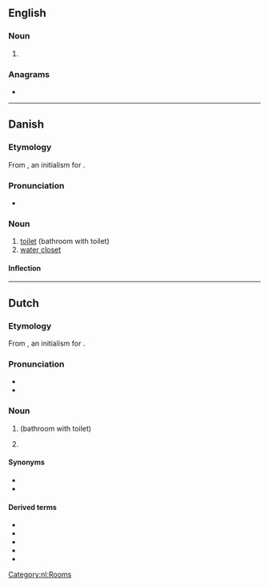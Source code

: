 ==English==

===Noun===
{{head|en|noun}}

# {{lb|en|proofreading}} {{initialism of|en|[[word]] [[choice]]}}

===Anagrams===
* {{anagrams|en|a=cw|C&W|CW|c/w}}

----

==Danish==

===Etymology===
From {{der|da|en|WC}}, an initialism for {{m|en|water closet}}.

===Pronunciation===
* {{IPA|da|/veːseː/|[ˈveːˀˌseːˀ]}}

===Noun===
{{da-noun|stem=wc'|et|er}}

# [[toilet]] (bathroom with toilet)
# [[water closet]]

====Inflection====
{{da-noun-infl|stem=wc'|et|er||wc's}}

----

==Dutch==

===Etymology===
From {{der|nl|en|WC}}, an initialism for {{m|en|water closet}}.

===Pronunciation===
* {{IPA|nl|/ʋeːˈseː/}}
* {{audio|nl|Nl-wc.ogg|Audio}}

===Noun===
{{nl-noun|m|-'s|wc'tje}}

# {{l|en|toilet}} (bathroom with toilet)
# {{l|en|water closet}}

====Synonyms====
* {{l|nl|plee}}
* {{l|nl|toilet}}

====Derived terms====
* {{l|nl|wc-borstel}}
* {{l|nl|wc-bril}}
* {{l|nl|wc-papier}}
* {{l|nl|wc-pot}}
* {{l|nl|wc-rol}}

[[Category:nl:Rooms]]
